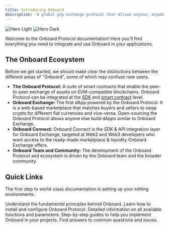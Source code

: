 ```yaml
---
title: Introducing Onboard
description: 'A global p2p exchange protocol that allows anyone, anywhere to get onchain.'
---
```


<img
  className="block dark:hidden"
  src="/images/twitter-header.jpeg"
  alt="Hero Light"
/>
<img
  className="hidden dark:block"
  src="/images/twitter-header.jpeg"
  alt="Hero Dark"
/>

Welcome to the Onboard Protocol documentation! Here you'll find everything you need to integrate and use Onboard in your applications.

## The Onboard Ecosystem

Before we get started, we should make clear the distinctions between the different areas of "Onboard", some of which may confuse new users.

- **The Onboard Protocol:** A suite of smart contracts that enable the peer-to-peer exchange of assets on EVM-compatible blockchains. Onboard Protocol can be integrated at the [SDK](https://google.com) and [smart contract](https://google.com) level.
- **Onboard Exchange:** The first dApp powered by the Onboard Protocol. It is a web-based marketplace that matches buyers and sellers to swap crypto for different fiat currencies and vice-versa. Open-sourcing the Onboard Protocol allows anyone else build dApps similar to Onboard Exchange.
- **Onboard Connect:** Onboard Connect is the SDK & API integration layer for Onboard Exchange, targeted at Web2 and Web3 developers who want access to the ready-made marketplace & liquidity Onboard Exchange offers.
- **Onboard Team and Community:** The development of the Onboard Protocol and ecosystem is driven by the Onboard team and the broader community.


## Quick Links

The first step to world-class documentation is setting up your editing environments.

<CardGroup cols={2}>
  <Card
    title="Core Concepts"
    icon="pen-to-square"
    href="/protocol-concepts"
  >
    Understand the fundamental principles behind Onboard.
  </Card>
  <Card
    title="Getting Started"
    icon="screwdriver-wrench"
    href="/getting-started"
  >
    Learn how to install and configure Onboard Protocol.
  </Card>
  <Card
    title="Smart Contracts"
    icon="code"
    href="/contracts"
  >
    Detailed information on all available functions and parameters.
  </Card>
  <Card
    title="Tutorials"
    icon="image"
    href="/tutorials"
  >
    Step-by-step guides to help you implement Onboard in your projects.
  </Card>
  <Card
    title="FAQs"
    icon="image"
    href="/faqs"
  >
    Find answers to common questions and issues.
  </Card>
</CardGroup>
